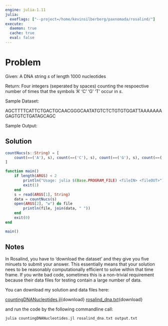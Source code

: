 ```yaml
---
engine: julia-1.11
julia:
  exeflags: ["--project=/home/kevinsilberberg/paxnomada/rosalind/"]
execute:
  daemon: true
  cache: true
  eval: false
---
```


# Problem

Given: A DNA string *s* of length $1000$ nucleotides

Return: Four integers (seperated by spaces) counting the respoective number of times that the symbols 'A' 'C' 'G' 'T' occur in *s*.

Sample Dataset:

AGCTTTTCATTCTGACTGCAACGGGCAATATGTCTCTGTGTGGATTAAAAAAAGAGTGTCTGATAGCAGC

Sample Output:

\begin{matrix}
20 & 12 & 17 & 21
\end{matrix}

## Solution

```julia
countNucs(s::String) = [
    count(==('A'), s), count(==('C'), s), count(==('G'), s), count(==('T'), s)
]

function main()
    if length(ARGS) < 2
        println("Usage: julia $(Base.PROGRAM_FILE) <fileIN> <fileOUT>")
        exit(1)
    end
    s = read(ARGS[1], String)
    data = countNucs(s)
    open(ARGS[2], "w") do file
        println(file, join(data, " "))
    end
    exit(0)
end

main()
```

## Notes

In Rosalind, you have to 'download the dataset' and they give you five minuets to submit your answer. This essentially means that your solution nees to be reasonably computationally efficient to solve within that time frame. If you write bad code, sometimes this is a non-trivial requirement because their data files for testing contain a large number of data.

You can download my solution and data files here:

[countingDNANucleotides.jl](countingdnanucleotides.jl){download}
[rosalind_dna.txt](rosalind_dna.txt){download}

and run the code by the following commandline call:

```sh
julia countingDNANucleotides.jl rosalind_dna.txt output.txt
```
